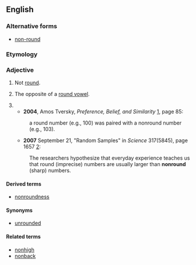 ==English==
===Alternative forms===
*[[non-round]]
===Etymology===

{{prefix|non|round}}


===Adjective===
{{en-adj}}

# {{qualifier|of a shape}} Not [[round]].
# {{phonetics|of a vowel}} The opposite of a [[round vowel]].
# {{psychology|of a number}}
#*'''2004''', Amos Tversky, ''Preference, Belief, and Similarity'' [http://books.google.com/books?id=OCXAgA3sigIC], page 85:
#:a round number (e.g., 100) was paired with a nonround number (e.g., 103).
#*'''2007''' September 21, "Random Samples" in ''Science'' 317(5845), page 1657 [http://www.sciencemag.org/cgi/content/full/317/5845/1657b]:
#:The researchers hypothesize that everyday experience teaches us that round (imprecise) numbers are usually larger than '''nonround''' (sharp) numbers. 

====Derived terms====
*[[nonroundness]]

====Synonyms====
*[[unrounded]]

====Related terms====
*[[nonhigh]]
*[[nonback]]